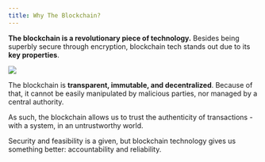 ```yaml
---
title: Why The Blockchain?
---
```


**The blockchain is a revolutionary piece of technology.** Besides being superbly secure through encryption, blockchain tech stands out due to its **key properties**.

![](/assets/2.jpg)

The blockchain is **transparent, immutable, and decentralized**. Because of that, it cannot be easily manipulated by malicious parties, nor managed by a central authority.

As such, the blockchain allows us to trust the authenticity of transactions - with a <Nutshell children="trustless" glossaryEntry="content/glossary/trustless.mdx" /> system, in an untrustworthy world.

Security and feasibility is a given, but blockchain technology gives us something better: accountability and reliability.
